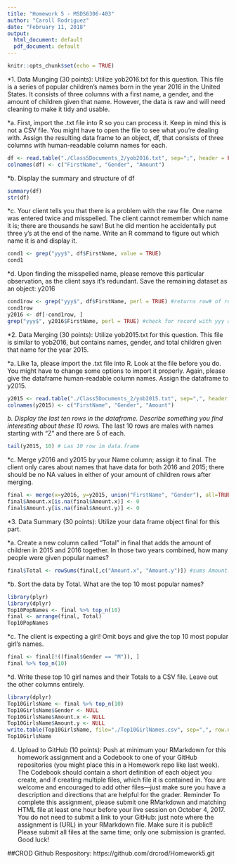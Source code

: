```yaml
---
title: "Homework 5 - MSDS6306-403"
author: "Caroll Rodriguez"
date: "February 11, 2018"
output:
  html_document: default
  pdf_document: default
---
```


```r
knitr::opts_chunk$set(echo = TRUE)
```

*1.	Data Munging (30 points): Utilize yob2016.txt for this question. This file is a series of popular children’s names born in the year 2016 in the United States.  It consists of three columns with a first name, a gender, and the amount of children given that name.  However, the data is raw and will need cleaning to make it tidy and usable.

*a.	First, import the .txt file into R so you can process it.  Keep in mind this is not a CSV file.  You might have to open the file to see what you’re dealing with.  Assign the resulting data frame to an object, df, that consists of three columns with human-readable column names for each.
```r

df <- read.table("./Class5Documents_2/yob2016.txt", sep=";", header = FALSE, stringsAsFactors = FALSE)
colnames(df) <- c("FirstName", "Gender", "Amount")
```
*b.	Display the summary and structure of df
```r
summary(df)
str(df)
```
*c.	Your client tells you that there is a problem with the raw file.  One name was entered twice and misspelled.  The client cannot remember which name it is; there are thousands he saw! But he did mention he accidentally put three y’s at the end of the name.  Write an R command to figure out which name it is and display it.
```r
cond1 <- grep("yyy$", df$FirstName, value = TRUE)
cond1
```

*d.	Upon finding the misspelled name, please remove this particular observation, as the client says it’s redundant.  Save the remaining dataset as an object: y2016 
```r
cond1row <- grep("yyy$", df$FirstName, perl = TRUE) #returns row# of row with yyy at the end of the First Name
cond1row
y2016 <- df[-cond1row, ]
grep("yyy$", y2016$FirstName, perl = TRUE) #check for record with yyy at end of the first name
```
*2.	Data Merging (30 points): Utilize yob2015.txt for this question.  This file is similar to yob2016, but contains names, gender, and total children given that name for the year 2015.

*a.	Like 1a, please import the .txt file into R.  Look at the file before you do.  You might have to change some options to import it properly.  Again, please give the dataframe human-readable column names.  Assign the dataframe to y2015.  
```r

y2015 <- read.table("./Class5Documents_2/yob2015.txt", sep=",", header = FALSE, stringsAsFactors = FALSE)
colnames(y2015) <- c("FirstName", "Gender", "Amount")
```

*b.	Display the last ten rows in the dataframe.  Describe something you find interesting about these 10 rows.
    *The last 10 rows are males with names starting with "Z" and there are 5 of each.
```r
tail(y2015, 10) # Las 10 row im data.frame
```


*c.	Merge y2016 and y2015 by your Name column; assign it to final.  The client only cares about names that have data for both 2016 and 2015; there should be no NA values in either of your amount of children rows after merging.

```r
final <- merge(x=y2016, y=y2015, union("FirstName", "Gender"), all=TRUE)
final$Amount.x[is.na(final$Amount.x)] <- 0
final$Amount.y[is.na(final$Amount.y)] <- 0
```

*3.	Data Summary (30 points): Utilize your data frame object final for this part.

*a.	Create a new column called “Total” in final that adds the amount of children in 2015 and 2016 together.  In those two years combined, how many people were given popular names?
```r
final$Total <- rowSums(final[,c("Amount.x", "Amount.y")]) #sums Amount.x and Amount.y, into new column "Total" and  removes NA
```
*b.	Sort the data by Total.  What are the top 10 most popular names?
```r
library(plyr)
library(dplyr)
Top10PopNames <- final %>% top_n(10)
final <- arrange(final, Total)
Top10PopNames
```
*c.	The client is expecting a girl!  Omit boys and give the top 10 most popular girl’s names.
```r
final <- final[!((final$Gender == "M")), ]
final %>% top_n(10)
```
*d.	Write these top 10 girl names and their Totals to a CSV file.  Leave out the other columns entirely.

```r
library(dplyr)
Top10GirlsName <- final %>% top_n(10)
Top10GirlsName$Gender <- NULL
Top10GirlsName$Amount.x <- NULL
Top10GirlsName$Amount.y <- NULL
write.table(Top10GirlsName, file="./Top10GirlNames.csv", sep=",", row.names = FALSE)
Top10GirlsName
```
4.	Upload to GitHub (10 points): Push at minimum your RMarkdown for this homework assignment and a Codebook to one of your GitHub repositories (you might place this in a Homework repo like last week).  The Codebook should contain a short definition of each object you create, and if creating multiple files, which file it is contained in.  You are welcome and encouraged to add other files—just make sure you have a description and directions that are helpful for the grader.
Reminder 
To complete this assignment, please submit one RMarkdown and matching HTML file at least one hour before your live session on October 4, 2017.  You do not need to submit a link to your GitHub: just note where the assignment is (URL) in your RMarkdown file.  Make sure it is public!! Please submit all files at the same time; only one submission is granted. 
Good luck!

##CROD Github Respository: https://github.com/drcrod/Homework5.git
